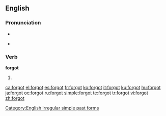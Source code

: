 ==English==

===Pronunciation===
* {{IPA|/'foɻgɒt/}}
* {{audio|en-us-forgot.ogg|Audio (US)}}
*: {{rhymes|ɒt}}

===Verb===
'''forgot'''

# {{simple past of|[[forget]]}}

[[Category:English irregular simple past forms]]

[[ca:forgot]]
[[el:forgot]]
[[es:forgot]]
[[fr:forgot]]
[[ko:forgot]]
[[it:forgot]]
[[ku:forgot]]
[[hu:forgot]]
[[ja:forgot]]
[[oc:forgot]]
[[ru:forgot]]
[[simple:forgot]]
[[te:forgot]]
[[tr:forgot]]
[[vi:forgot]]
[[zh:forgot]]